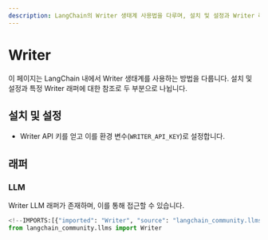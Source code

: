 ```yaml
---
description: LangChain의 Writer 생태계 사용법을 다루며, 설치 및 설정과 Writer 래퍼에 대한 참고자료를 제공합니다.
---
```


# Writer

이 페이지는 LangChain 내에서 Writer 생태계를 사용하는 방법을 다룹니다. 설치 및 설정과 특정 Writer 래퍼에 대한 참조로 두 부분으로 나뉩니다.

## 설치 및 설정
- Writer API 키를 얻고 이를 환경 변수(`WRITER_API_KEY`)로 설정합니다.

## 래퍼

### LLM

Writer LLM 래퍼가 존재하며, 이를 통해 접근할 수 있습니다. 
```python
<!--IMPORTS:[{"imported": "Writer", "source": "langchain_community.llms", "docs": "https://api.python.langchain.com/en/latest/llms/langchain_community.llms.writer.Writer.html", "title": "Writer"}]-->
from langchain_community.llms import Writer
```
